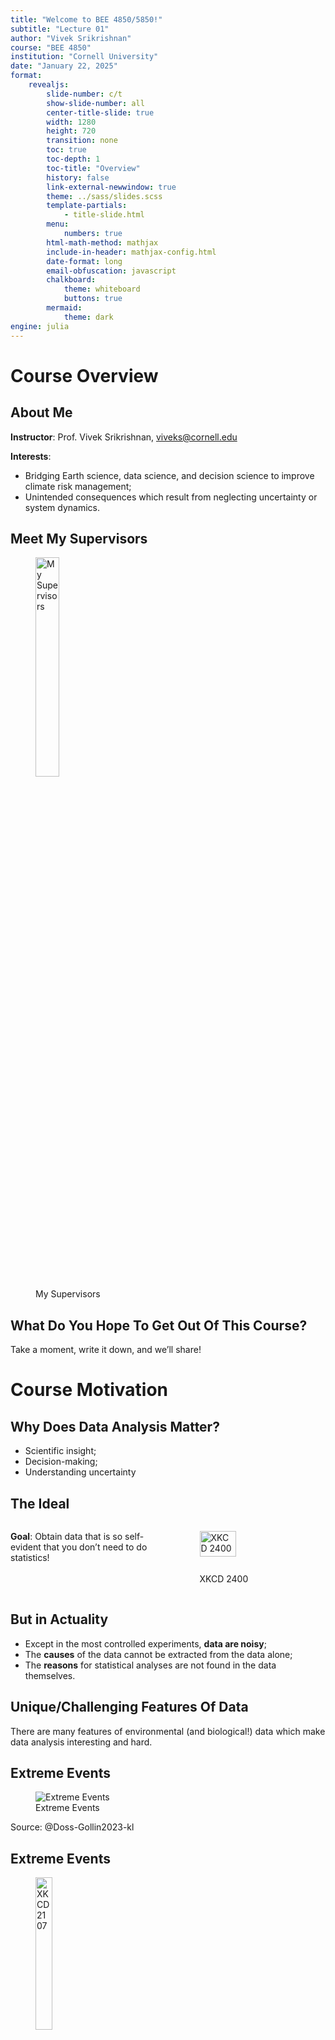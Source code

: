```yaml
---
title: "Welcome to BEE 4850/5850!"
subtitle: "Lecture 01"
author: "Vivek Srikrishnan"
course: "BEE 4850"
institution: "Cornell University"
date: "January 22, 2025"
format:
    revealjs:
        slide-number: c/t
        show-slide-number: all
        center-title-slide: true
        width: 1280
        height: 720
        transition: none
        toc: true
        toc-depth: 1
        toc-title: "Overview"
        history: false
        link-external-newwindow: true
        theme: ../sass/slides.scss
        template-partials:
            - title-slide.html
        menu:
            numbers: true
        html-math-method: mathjax
        include-in-header: mathjax-config.html
        date-format: long
        email-obfuscation: javascript
        chalkboard:
            theme: whiteboard
            buttons: true
        mermaid: 
            theme: dark
engine: julia
---
```


# Course Overview

## About Me

**Instructor**: Prof. Vivek Srikrishnan, [viveks@cornell.edu](mailto:viveks@cornell.edu)

**Interests**:

- Bridging Earth science, data science, and decision science to improve climate risk management;
- Unintended consequences which result from neglecting uncertainty or system dynamics.

## Meet My Supervisors

::: {.center}
![My Supervisors](figures/cats.png){width=30%}
:::

## What Do You Hope To Get Out Of This Course?

Take a moment, write it down, and we'll share!

# Course Motivation

## Why Does Data Analysis Matter?

- Scientific insight;
- Decision-making;
- Understanding uncertainty

## The Ideal

:::: {.columns}
::: {.column width=50%}
**Goal**: Obtain data that is so self-evident that you don't need to do statistics!
:::
::: {.column width=50%}
![XKCD 2400](https://imgs.xkcd.com/comics/statistics.png){width=60%}

::: {.caption}
Source: [XKCD 2400](https://xkcd.com/2400/)
:::
:::
::::

## But in Actuality

- Except in the most controlled experiments, **data are noisy**;
- The **causes** of the data cannot be extracted from the data alone;
- The **reasons** for statistical analyses are not found in the data themselves.

## Unique/Challenging Features Of Data

There are many features of environmental (and biological!) data which make data analysis interesting and hard.

## Extreme Events

::: {.center}
![Extreme Events](figures/dossgollin-keller-2023_extreme.jpeg)
:::
::: {.caption}
Source: @Doss-Gollin2023-kl
:::

## Extreme Events

::: {.center}
![XKCD 2107](https://imgs.xkcd.com/comics/launch_risk.png){width=25%}
:::
::: {.caption}
Source: [XKCD 2107](https://xkcd.com/2107/)
:::

## Correlated Uncertainties

::: {.center}
::: {.layout-ncol=2}
![Correlations](figures/errickson-2021_correlations.png){width=30%}
![Projections](figures/errickson-2021_projections.png){width=60%}
:::
::: {.caption}
Source: @Errickson2021-kr
:::
:::

## Non-Stationarity

::: {.center}
![Non-Stationary Trends](figures/fagnant-etal-2020_prcip.png){width=90%}
:::
::: {.caption}
Source: @Fagnant2020-xu
:::

## Forcing & Model Uncertainty

::: {.center}
![Different Uncertainties for SLR](figures/dossgollin-keller-2023_slr.jpeg)
:::
::: {.caption}
Source: @Doss-Gollin2023-kl
:::

## Deep Uncertainty

::: {.center}
![Deep Uncertainty for Future Climate Projections](figures/srikrishnan-etal-2022_co2.png)
:::
::: {.caption}
Source: @Srikrishnan2022-yq
:::

## Causation Is Not Association

:::: {.columns}
::: {.column width=50%}
- We've all heard "correlation (**association**) does not imply causation"
- But confounds/noise can mean **causation does not imply association**
:::
::: {.column width=50%}

::: {.center}
![Correlation not Causation Meme](memes/causation_not_correlation.jpg){width=60%}
:::
::: {.caption}
Source: Richard McElreath
:::

:::
::::

## Description and Inference are Connected
:::: {.columns}
::: {.column width=50%}
Except for superficial tasks: 

- Knowing what is important to describe requires a model;
- Understanding how the data might differ from the population requires a model.

:::

::: {.column width=50%}
::: {.center}
![Spidermen Meme](memes/spidermen-description-inference.jpg){width=100%}
:::
:::
::::

## Some Problems With The "Standard" Data Analysis Toolkit

::: {.incremental}
- Statistical assumptions may not be valid;
- "Null" vs "Alternative" hypotheses and tests may be chosen for computational convenience, not scientific relevance.
- Many different **substantive** models can imply the same **statistical** model.
:::

::: {.fragment .fade-in}
**Important**: "Big" data doesn't solve the problem!
:::

## My Philosophical Position

:::: {.columns}
::: {.column width=50%}
- Probability theory helps us deduce logical implications of theories **conditional on our assumptions**
- Cannot use an "objective" procedure to avoid **subjective responsibility**
:::

::: {.column width=50%}
::: {.center}
![Bart Statistics Meme](memes/peter_parker_method_assumptions.png){width=90%}
:::
:::
::::

## Model-Based Data Analysis

We can (**transparently**):

- Examine logical implications of model assumptions (**including interventions/out-of-sample generation**).
- Assess evidence for multiple hypotheses by generating simulated data.
- Identify opportunities to design future experiments or observations to distinguish between competing hypotheses.

## Model-Based Data Analysis

:::: {.columns}
::: {.column width=50%}
Models are how we assess evidence for theories.
:::

::: {.column width=50%}
::: {.center}
![Rock Paper Scissors meme](memes/rock-paper-theory-model.jpg){width=100%}
:::
:::
::::

## Course Organization

```mermaid
timeline
      Introduction (Weeks 1-2): Overview
                  : Hypothesis Testing and Scientific Inference
      Probability Fundamentals (Weeks 2-5): Prob/Stats "Review"
                                          : Modeling Data-Generating Processes
                                          : Bayesian Statistics
                                          : Time Series
                                          : Model Fitting
      Simulation Methods (Weeks 6-7): Monte Carlo
                                    : Bootstrap
      Model Evaluation (Weeks 8-9): Cross-Validation
                      : Model Selection
      Useful Models (Weeks 10-13): Extreme Values
                                 : Missing Data
                                 : Mixture Models
                                 : Gaussian Processes
      Experimental Design (Weeks 14): Confounds
                                       : Controls and Designing Experiments

```

# Course Policies

## Background Knowledge: Computing

- Basics (at the level of CS 111x)
- No specific language requirement.
- Some extra work/effort may be needed if you haven't coded in a while.
- May need some additional familiarity with statistical packages (and "light" optimization)

## Background Knowledge: Probability/Statistics

- ENGRD 2700/CEE 3040
- Summary statistics of data
- Probability distributions
- Basic visualizations
- Monte Carlo basics


## Grades

| Assessment | Weight |
|:-----------|-----------:|
| Participation | 5% |
| Readings | 10% |
| Quizzes | 10% |
| Literature Critique | 15% |
| Homework Assignments | 30% |
| Term Project | 30% |


## Overall Guidelines

- Collaboration *highly* encouraged, but **all work must reflect your own understanding**
- Submit PDFs on Gradescope
- 50% penalty for late submission (up to 24 hours)
- Standard rubric available on website
- **Always cite external references**

## Literature Critique

- Select a paper which involves some type of statistical or data analysis
- Critique choices: do they support the scientific conclusions?
- Submit a 2-3 page writeup at the end of the semester
- If you're unsure where to look for a paper, talk to Prof. Srikrishnan

## Readings

- Several readings assigned for discussion throughout the semester.
- Annotation assignments on Canvas: by end of the week.
- Will discuss paper at start of class next Monday.
- **5850 students**: Write a one-page summary.

## Quizzes

- Assigned on Gradescope (almost) weekly.
- Short (2-3 problems), focused on material from that week.
- Due before class next Monday.

## Homework Assignments

- More in-depth problems
- Roughly 2 weeks to complete
- Regrade requests must be made within one week
- **5850 Students**: Some extra problems

## Term Project

- Analyze a data set of interest using model(s) of your choice
- Can work individually or groups of 2
- Several deliverables throughout the semester
- Final in-class presentation and report

## Attendance

Not required, but students tend to do better when they're actively engaged in class.


## Office Hours

- **Instructor**: MW 1-2 PM, 318 Riley-Robb
- **TA**: MTh 10:30-11:30 AM, 319 Riley-Robb
- Almost impossible to find a time that works for all (or even most); please feel free to make appointments as/if needed.

## Accomodations

If you have any access barriers in this class, *please* seek out any helpful accomodations.

- Get an SDS letter.
- If you need an accomodation before you have an official letter, please reach out to me ASAP!


## Academic Integrity

Hopefully not a concern...

- Collaboration is great and is encouraged! 
- Knowing how to find and use helpful resources is a skill we want to develop. 
- Don't just copy...learn from others and give credit.
- Submit your own original work.


## Academic Integrity

Obviously, just copying down answers from Chegg or ChatGPT and passing them off as your own is not ok.


## LLMs: Bullshit Generators

Think about ChatGPT as a drunk who tells stories for drinks.

It will give you plausible-looking text or code on any topic, but it doesn't know anything beyond what it "overheard."

ChatGPT can be useful for certain tasks (*e.g.* understanding code errors), but may neglect context for why/when certain information or solutions work.

## ChatGPT: The Stochastic Parrot

Must specifically call out where you used ChatGPT in your work (beyond simple referencing; see syllabus for details).

# Class Tools

## Communications

Use [Ed Discussion](https://us.edstem.org) for questions and discussions about class, homework assignments, etc.

- Try to use public posts so others can benefit from questions and can weigh in.
- **I will make announcements through Ed**.

## Email

When urgency or privacy is required, email is ok.

::: {.callout-important}
Please include **BEE4850** in your email subject line! This will ensure it doesn't get lost in the shuffle.

Better: Use Ed Discussion and reserve email for matters that are particular urgent and/or require privacy.
:::

## Course Website

<https://viveks.me/simulation-data-analysis>

- Central hub for information, schedule, and policies
- Will add link and some information to Canvas (assignment due dates, etc)

## Computing Tools

- Course is programming language-agnostic.
- Assignments will have notebooks set up for Julia (environments, etc) on GitHub.

## Some Tips For Success

- Start the homeworks early; this gives time to sort out conceptual problems and debug.
- Ask questions (in class and online) and try to help each other.
- Give me feedback!

# Upcoming Schedule

## Next Classes

- Hypothesis testing and decision-making
- Generative models

## Assessments

**Homework 1** available; due *next* Friday (2/7).

# References

## References (Scroll for Full List)
